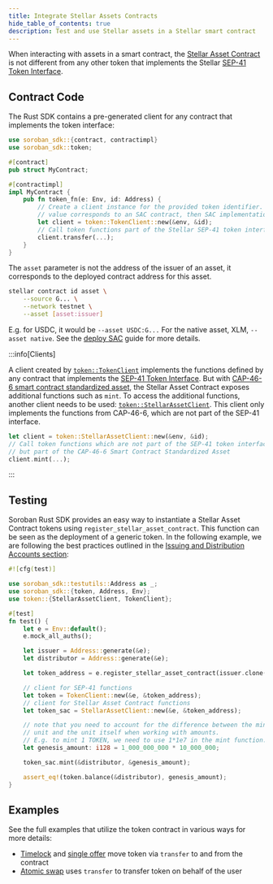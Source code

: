 ```yaml
---
title: Integrate Stellar Assets Contracts
hide_table_of_contents: true
description: Test and use Stellar assets in a Stellar smart contract
---
```


When interacting with assets in a smart contract, the [Stellar Asset Contract](../../../tokens/stellar-asset-contract.mdx) is not different from any other token that implements the Stellar [SEP-41 Token Interface].

## Contract Code

The Rust SDK contains a pre-generated client for any contract that implements the token interface:

```rust
use soroban_sdk::{contract, contractimpl}
use soroban_sdk::token;

#[contract]
pub struct MyContract;

#[contractimpl]
impl MyContract {
    pub fn token_fn(e: Env, id: Address) {
        // Create a client instance for the provided token identifier. If the id
        // value corresponds to an SAC contract, then SAC implementation is used.
        let client = token::TokenClient::new(&env, &id);
        // Call token functions part of the Stellar SEP-41 token interface
        client.transfer(...);
    }
}
```

The `asset` parameter is not the address of the issuer of an asset, it corresponds to the deployed contract address for this asset.

```bash
stellar contract id asset \
    --source G... \
    --network testnet \
    --asset [asset:issuer]
```

E.g. for USDC, it would be `--asset USDC:G...` For the native asset, XLM, `--asset native`. See the [deploy SAC] guide for more details.

[deploy SAC]: ../cli/deploy-stellar-asset-contract.mdx

:::info[Clients]

A client created by [`token::TokenClient`] implements the functions defined by any contract that implements the [SEP-41 Token Interface]. But with [CAP-46-6 smart contract standardized asset], the Stellar Asset Contract exposes additional functions such as `mint`. To access the additional functions, another client needs to be used: [`token::StellarAssetClient`]. This client only implements the functions from CAP-46-6, which are not part of the SEP-41 interface.

```rust
let client = token::StellarAssetClient::new(&env, &id);
// Call token functions which are not part of the SEP-41 token interface
// but part of the CAP-46-6 Smart Contract Standardized Asset
client.mint(...);
```

:::

## Testing

Soroban Rust SDK provides an easy way to instantiate a Stellar Asset Contract tokens using `register_stellar_asset_contract`. This function can be seen as the deployment of a generic token. In the following example, we are following the best practices outlined in the [Issuing and Distribution Accounts section](../../../tokens/control-asset-access.mdx#issuing-and-distribution-accounts):

```rust
#![cfg(test)]

use soroban_sdk::testutils::Address as _;
use soroban_sdk::{token, Address, Env};
use token::{StellarAssetClient, TokenClient};

#[test]
fn test() {
    let e = Env::default();
    e.mock_all_auths();

    let issuer = Address::generate(&e);
    let distributor = Address::generate(&e);

    let token_address = e.register_stellar_asset_contract(issuer.clone());

    // client for SEP-41 functions
    let token = TokenClient::new(&e, &token_address);
    // client for Stellar Asset Contract functions
    let token_sac = StellarAssetClient::new(&e, &token_address);

    // note that you need to account for the difference between the minimal
    // unit and the unit itself when working with amounts.
    // E.g. to mint 1 TOKEN, we need to use 1*1e7 in the mint function.
    let genesis_amount: i128 = 1_000_000_000 * 10_000_000;

    token_sac.mint(&distributor, &genesis_amount);

    assert_eq!(token.balance(&distributor), genesis_amount);
}
```

## Examples

See the full examples that utilize the token contract in various ways for more details:

- [Timelock](../../smart-contracts/example-contracts/timelock.mdx) and [single offer](../../smart-contracts/example-contracts/single-offer-sale.mdx) move token via `transfer` to and from the contract
- [Atomic swap](../../smart-contracts/example-contracts/atomic-swap.mdx) uses `transfer` to transfer token on behalf of the user

[sep-41 token interface]: ../../../tokens/token-interface.mdx
[cap-46-6 smart contract standardized asset]: https://github.com/stellar/stellar-protocol/blob/master/core/cap-0046-06.md
[`token::tokenclient`]: https://docs.rs/soroban-sdk/latest/soroban_sdk/token/struct.TokenClient.html
[`token::stellarassetclient`]: https://docs.rs/soroban-sdk/latest/soroban_sdk/token/struct.StellarAssetClient.html

